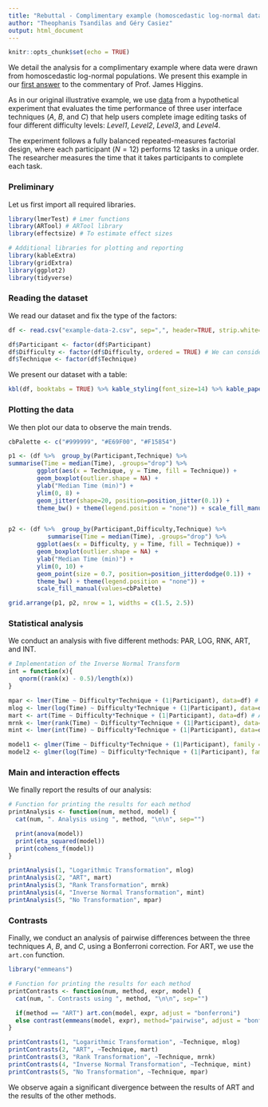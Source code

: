 ```yaml
---
title: "Rebuttal - Complimentary example (homoscedastic log-normal data)"
author: "Theophanis Tsandilas and Géry Casiez"
output: html_document
---
```


```r
knitr::opts_chunk$set(echo = TRUE)
```

We detail the analysis for a complimentary example where data were drawn from homoscedastic log-normal populations. We present this example in our [first answer](https://github.com/journalovi/2024-tsandilas-ranktransforms/issues/2#issuecomment-2483020115) to the commentary of Prof. James Higgins.

As in our original illustrative example, we use [data](example-data-2.csv) from a hypothetical experiment that evaluates the time performance of three user interface techniques (*A*, *B*, and *C*) that help users complete image editing tasks of four different difficulty levels: *Level1*, *Level2*, *Level3*, and *Level4*. 

The experiment follows a fully balanced repeated-measures factorial design, where each participant ($N = 12$) performs 12 tasks in a unique order. The researcher measures the time that it takes participants to complete each task. 

### Preliminary
Let us first import all required libraries.  

```r
library(lmerTest) # Lmer functions
library(ARTool) # ARTool library
library(effectsize) # To estimate effect sizes 

# Additional libraries for plotting and reporting
library(kableExtra) 
library(gridExtra)
library(ggplot2) 
library(tidyverse)
```

### Reading the dataset

We read our dataset and fix the type of the factors:
```r
df <- read.csv("example-data-2.csv", sep=",", header=TRUE, strip.white=TRUE)

df$Participant <- factor(df$Participant)
df$Difficulty <- factor(df$Difficulty, ordered = TRUE) # We can consider it as ordinal
df$Technique <- factor(df$Technique)
``` 

We present our dataset with a table:
```r
kbl(df, booktabs = TRUE) %>% kable_styling(font_size=14) %>% kable_paper(position = "center") %>% scroll_box(height = "170px")
``` 

### Plotting the data

We then plot our data to observe the main trends.

```r
cbPalette <- c("#999999", "#E69F00", "#F15854")

p1 <- (df %>%  group_by(Participant,Technique) %>% 
summarise(Time = median(Time), .groups="drop") %>%   
        ggplot(aes(x = Technique, y = Time, fill = Technique)) + 
        geom_boxplot(outlier.shape = NA) +
        ylab("Median Time (min)") +
        ylim(0, 8) + 
        geom_jitter(shape=20, position=position_jitter(0.1)) +
        theme_bw() + theme(legend.position = "none")) + scale_fill_manual(values=cbPalette)


p2 <- (df %>%  group_by(Participant,Difficulty,Technique) %>% 
           summarise(Time = median(Time), .groups="drop") %>%   
        ggplot(aes(x = Difficulty, y = Time, fill = Technique)) + 
        geom_boxplot(outlier.shape = NA) +
        ylab("Median Time (min)") +
        ylim(0, 10) +
        geom_point(size = 0.7, position=position_jitterdodge(0.1)) +
        theme_bw() + theme(legend.position = "none")) +
        scale_fill_manual(values=cbPalette)

grid.arrange(p1, p2, nrow = 1, widths = c(1.5, 2.5))
```

### Statistical analysis

We conduct an analysis with five different methods: PAR, LOG, RNK, ART, and INT.
```r
# Implementation of the Inverse Normal Transform
int = function(x){
   qnorm((rank(x) - 0.5)/length(x))
}

mpar <- lmer(Time ~ Difficulty*Technique + (1|Participant), data=df) # Parametric - no transformation
mlog <- lmer(log(Time) ~ Difficulty*Technique + (1|Participant), data=df) # Parametric - Log-transformation
mart <- art(Time ~ Difficulty*Technique + (1|Participant), data=df) # ARTool
mrnk <- lmer(rank(Time) ~ Difficulty*Technique + (1|Participant), data=df) # Rank transformation 
mint <- lmer(int(Time) ~ Difficulty*Technique + (1|Participant), data=df) # Inverse Transform transformation

model1 <- glmer(Time ~ Difficulty*Technique + (1|Participant), family = gaussian(link = "log"), data = df)
model2 <- glmer(log(Time) ~ Difficulty*Technique + (1|Participant), family = gaussian(link = "identity"), data = df)

``` 

### Main and interaction effects
We finally report the results of our analysis:
```r
# Function for printing the results for each method
printAnalysis <- function(num, method, model) {
  cat(num, ". Analysis using ", method, "\n\n", sep="")

  print(anova(model))
  print(eta_squared(model))
  print(cohens_f(model))
}

printAnalysis(1, "Logarithmic Transformation", mlog)
printAnalysis(2, "ART", mart)
printAnalysis(3, "Rank Transformation", mrnk)
printAnalysis(4, "Inverse Normal Transformation", mint)
printAnalysis(5, "No Transformation", mpar)
``` 

### Contrasts
Finally, we conduct an analysis of pairwise differences between the three techniques *A*, *B*, and *C*, using a Bonferroni correction. For ART, we use the ```art.con``` function.

```r
library("emmeans")

# Function for printing the results for each method
printContrasts <- function(num, method, expr, model) {
  cat(num, ". Contrasts using ", method, "\n\n", sep="")

  if(method == "ART") art.con(model, expr, adjust = "bonferroni")
  else contrast(emmeans(model, expr), method="pairwise", adjust = "bonferroni")
}

printContrasts(1, "Logarithmic Transformation", ~Technique, mlog)
printContrasts(2, "ART", ~Technique, mart)
printContrasts(3, "Rank Transformation", ~Technique, mrnk)
printContrasts(4, "Inverse Normal Transformation", ~Technique, mint)
printContrasts(5, "No Transformation", ~Technique, mpar)
``` 

We observe again a significant divergence between the results of ART and the results of the other methods. 
